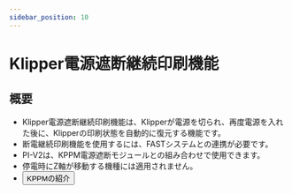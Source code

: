 ```yaml
---
sidebar_position: 10
---
```



# Klipper電源遮断継続印刷機能

## 概要

- Klipper電源遮断継続印刷機能は、Klipperが電源を切られ、再度電源を入れた後に、Klipperの印刷状態を自動的に復元する機能です。
- 断電継続印刷機能を使用するには、FASTシステムとの連携が必要です。
- PI-V2は、KPPM電源遮断モジュールとの組み合わせで使用できます。
- 停電時にZ軸が移動する機種には適用されません。
- <Button variant="contained" disableElevation component="a" rel="noopener" href="/docs/ProductDoc/ExtensionBoard/fly-kppm">KPPMの紹介</Button>

<KPPM power_pine="gpiochip1/gpio21" />
